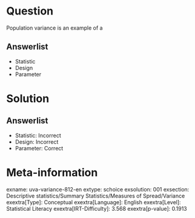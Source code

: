 Question
========

Population variance is an example of a

Answerlist
----------

* Statistic
* Design
* Parameter

Solution
========

Answerlist
----------

* Statistic: Incorrect
* Design: Incorrect
* Parameter: Correct

Meta-information
================
exname: uva-variance-812-en
extype: schoice
exsolution: 001
exsection: Descriptive statistics/Summary Statistics/Measures of Spread/Variance
exextra[Type]: Conceptual
exextra[Language]: English
exextra[Level]: Statistical Literacy
exextra[IRT-Difficulty]: 3.568
exextra[p-value]: 0.1913
